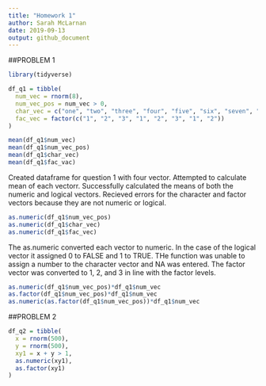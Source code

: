 ```yaml
---
title: "Homework 1"
author: Sarah McLarnan
date: 2019-09-13
output: github_document
---
```


##PROBLEM 1
```r

library(tidyverse)

df_q1 = tibble(
  num_vec = rnorm(8),
  num_vec_pos = num_vec > 0,
  char_vec = c("one", "two", "three", "four", "five", "six", "seven", "eight"),
  fac_vec = factor(c("1", "2", "3", "1", "2", "3", "1", "2"))
)

mean(df_q1$num_vec)
mean(df_q1$num_vec_pos)
mean(df_q1$char_vec)
mean(df_q1$fac_vac)

```
Created dataframe for question 1 with four vector. Attempted to calculate mean of each vectorr. Successfully calculated the means of both the numeric and logical vectors. Recieved errors for the character and factor vectors because they are not numeric or logical. 

```r

as.numeric(df_q1$num_vec_pos)
as.numeric(df_q1$char_vec)
as.numeric(df_q1$fac_vec)

```
The as.numeric converted each vector to numeric. In the case of the logical vector it assigned 0 to FALSE and 1 to TRUE. THe function was unable to assign a number to the character vector and NA was entered. The factor vector was converted to 1, 2, and 3 in line with the factor levels. 

```r

as.numeric(df_q1$num_vec_pos)*df_q1$num_vec
as.factor(df_q1$num_vec_pos)*df_q1$num_vec
as.numeric(as.factor(df_q1$num_vec_pos))*df_q1$num_vec

```
##PROBLEM 2

```r

df_q2 = tibble(
  x = rnorm(500),
  y = rnorm(500),
  xy1 = x + y > 1,
  as.numeric(xy1),
  as.factor(xy1)
)

```